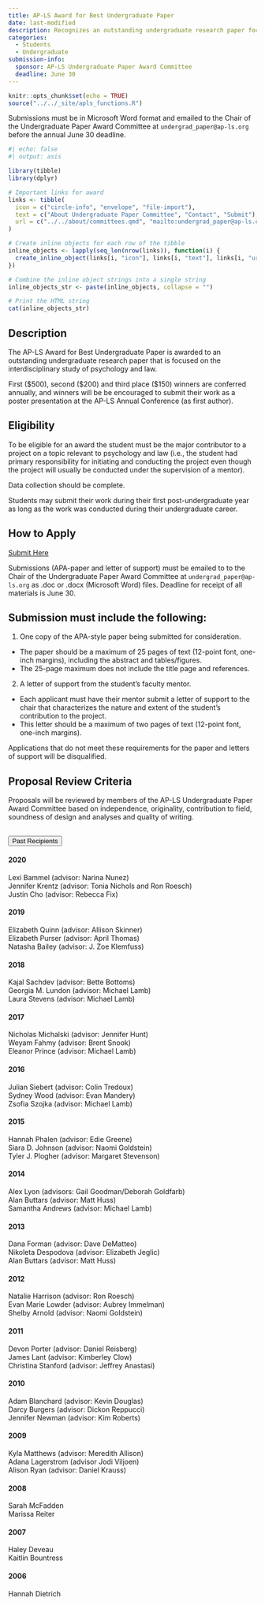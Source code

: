 ```yaml
---
title: AP-LS Award for Best Undergraduate Paper
date: last-modified
description: Recognizes an outstanding undergraduate research paper focused on the interdisciplinary study of psychology and law.
categories: 
  - Students
  - Undergraduate
submission-info:
  sponsor: AP-LS Undergraduate Paper Award Committee
  deadline: June 30
---
```


```r
knitr::opts_chunk$set(echo = TRUE)
source("../../_site/apls_functions.R")
```

::: vspace
:::

::: callout-note
Submissions must be in Microsoft Word format and emailed to the Chair of the Undergraduate Paper Award Committee at `undergrad_paper@ap-ls.org` before the annual June 30 deadline. 
```r
#| echo: false
#| output: asis

library(tibble)
library(dplyr)

# Important links for award
links <- tibble(
  icon = c("circle-info", "envelope", "file-import"),
  text = c("About Undergraduate Paper Committee", "Contact", "Submit"),
  url = c("../../about/committees.qmd", "mailto:undergrad_paper@ap-ls.org", "mailto:undergrad_paper@ap-ls.org")
)

# Create inline objects for each row of the tibble
inline_objects <- lapply(seq_len(nrow(links)), function(i) {
  create_inline_object(links[i, "icon"], links[i, "text"], links[i, "url"])
})

# Combine the inline object strings into a single string
inline_objects_str <- paste(inline_objects, collapse = "")

# Print the HTML string
cat(inline_objects_str)
```
:::

::: vspace
:::

::: panel-tabset
## Description

The AP-LS Award for Best Undergraduate Paper is awarded to an outstanding undergraduate research paper that is focused on the interdisciplinary study of psychology and law.

First ($500), second ($200) and third place ($150) winners are conferred annually, and winners will be be encouraged to submit their work as a poster presentation at the AP-LS Annual Conference (as first author). 

## Eligibility

To be eligible for an award the student must be the major contributor to a project on a topic relevant to psychology and law (i.e., the student had primary responsibility for initiating and conducting the project even though the project will usually be conducted under the supervision of a mentor).

Data collection should be complete. 

Students may submit their work during their first post-undergraduate year as long as the work was conducted during their undergraduate career.

## How to Apply

<a class="btn btn-primary" href="mailto:undergrad_paper@ap-ls.org" role="button"><i class="fa-regular fa-file-word"></i> Submit Here</a>

Submissions (APA-paper and letter of support) must be emailed to to the Chair of the Undergraduate Paper Award Committee at `undergrad_paper@ap-ls.org` as .doc or .docx (Microsoft Word) files. Deadline for receipt of all materials is June 30.

:::{.callout-tip}
## Submission must include the following:
1.    One copy of the APA-style paper being submitted for consideration. 
  -   The paper should be a maximum of 25 pages of text (12-point font, one-inch margins), including the abstract and tables/figures. 
  -   The 25-page maximum does not include the title page and references. 

2.   A letter of support from the student's faculty mentor. 
  -   Each applicant must have their mentor submit a letter of support to the chair that characterizes the nature and extent of the student's contribution to the project. 
  -   This letter should be a maximum of two pages of text (12-point font, one-inch margins). 
  
Applications that do not meet these requirements for the paper and letters of support will be disqualified.
:::

## Proposal Review Criteria
Proposals will be reviewed by members of the AP-LS Undergraduate Paper Award Committee based on independence, originality, contribution to field, soundness of design and analyses and quality of writing.
:::

```{=html}

    <!-- Past recipients -->

<div class="accordion" id="accordionExample">
  <div class="accordion-item">
    <h2 class="accordion-header" id="headingOne">
      <button class="accordion-button" type="button" data-bs-toggle="collapse" data-bs-target="#collapseOne" aria-expanded="false" aria-controls="collapseOne">
        Past Recipients
      </button>
    </h2>
    <div id="collapseOne" class="accordion-collapse collapse" aria-labelledby="headingOne" data-bs-parent="#accordionExample" style="">
      <div class="accordion-body">
       <h4>2020</h4>
       Lexi Bammel (advisor: Narina Nunez)
        <br>Jennifer Krentz (advisor: Tonia Nichols and Ron Roesch)
        <br>Justin Cho (advisor: Rebecca Fix)
<br />
        <h4>2019</h4>
        Elizabeth Quinn (advisor: Allison Skinner)

        <br>Elizabeth Purser (advisor: April Thomas)

        <br>Natasha Bailey (advisor: J. Zoe Klemfuss)
<br />
        <h4>2018</h4>
Kajal Sachdev (advisor: Bette Bottoms)

        <br>Georgia M. Lundon (advisor: Michael Lamb)


        <br>Laura Stevens (advisor: Michael Lamb)


<br />
        <h4>2017</h4>
Nicholas Michalski (advisor: Jennifer Hunt)

        <br>Weyam Fahmy (advisor: Brent Snook)


        <br>Eleanor Prince (advisor: Michael Lamb)


<br />
        <h4>2016</h4>
Julian Siebert (advisor: Colin Tredoux)

        <br>Sydney Wood (advisor: Evan Mandery)


        <br>Zsofia Szojka (advisor: Michael Lamb)

<br />
        <h4>2015</h4>
Hannah Phalen (advisor: Edie Greene)

        <br>Siara D. Johnson (advisor: Naomi Goldstein)


        <br>Tyler J. Plogher (advisor: Margaret Stevenson)


<br />
        <h4>2014</h4>
Alex Lyon (advisors: Gail Goodman/Deborah Goldfarb)

        <br>Alan Buttars (advisor: Matt Huss)


        <br>Samantha Andrews (advisor: Michael Lamb)

<br />
        <h4>2013</h4>
        Dana Forman (advisor: Dave DeMatteo)


        <br>Nikoleta Despodova (advisor: Elizabeth Jeglic)


        <br>Alan Buttars (advisor: Matt Huss)


<br />
        <h4>2012</h4>
Natalie Harrison (advisor: Ron Roesch)

        <br>Evan Marie Lowder (advisor: Aubrey Immelman)


        <br>Shelby Arnold (advisor: Naomi Goldstein)
<br />
        <h4>2011</h4>
Devon Porter (advisor: Daniel Reisberg)
        <br>James Lant (advisor: Kimberley Clow)<br>
        Christina Stanford (advisor: Jeffrey Anastasi)


        
<br />
        <h4>2010</h4>
Adam Blanchard (advisor: Kevin Douglas)

        <br>Darcy Burgers (advisor: Dickon Reppucci)

        <br>Jennifer Newman (advisor: Kim Roberts)
<br />
        <h4>2009</h4>
Kyla Matthews (advisor: Meredith Allison)

        <br>Adana Lagerstrom (advisor Jodi Viljoen)

        <br>Alison Ryan (advisor: Daniel Krauss)


        <br />
        <h4>2008</h4>
Sarah McFadden<br>
Marissa Reiter
        
<br />
        <h4>2007</h4>
Haley Deveau<br>Kaitlin Bountress


        <br />
        <h4>2006</h4>
Hannah Dietrich

      </div>
    </div>
  </div>
  
```
